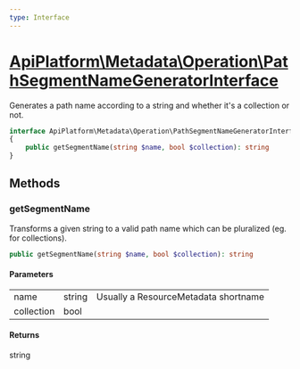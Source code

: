 ```yaml
---
type: Interface
---
```


# [ApiPlatform\Metadata\Operation\PathSegmentNameGeneratorInterface](/docs/vmain/reference/Metadata/Operation/PathSegmentNameGeneratorInterface)

Generates a path name according to a string and whether it's a collection or not.


```php
interface ApiPlatform\Metadata\Operation\PathSegmentNameGeneratorInterface
{
    public getSegmentName(string $name, bool $collection): string
}
```
## Methods

### getSegmentName

Transforms a given string to a valid path name which can be pluralized (eg. for collections).

```php
public getSegmentName(string $name, bool $collection): string
```

#### Parameters

<table><tbody>
<tr><td>name</td><td>string</td><td>Usually a ResourceMetadata shortname</td></tr><tr><td>collection</td><td>bool</td><td></td></tr>
</tbody>
</table>

#### Returns

string
